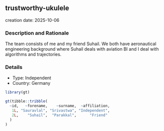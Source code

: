 
## trustworthy-ukulele
creation date: 2025-10-06


### Description and Rationale

The team consists of me and my friend Suhail. We both have aeronautical engineering background where Suhail deals with aviation BI and I deal with algorithms and trajectories.

### Details

* Type: Independent
* Country: Germany

```r
library(gt)

gt(tibble::tribble(
  ~id,   ~forename,    ~surname,  ~affiliation,
   1L, "Sauravlal", "Srivastwa", "Independent",
   2L,    "Suhail",  "Parakkal",      "Friend"
  )
)
```
